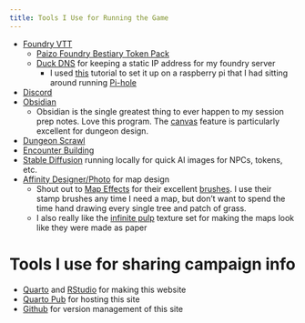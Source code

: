 ```yaml
---
title: Tools I Use for Running the Game
---
```

- [Foundry VTT](https://foundryvtt.com/)
  - [Paizo Foundry Bestiary Token Pack](https://foundryvtt.com/packages/pf2e-tokens-bestiaries)
  - [Duck DNS](https://www.duckdns.org/) for keeping a static IP address for my foundry server
    - I used [this](https://www.wundertech.net/how-to-setup-duckdns-on-a-raspberry-pi/) tutorial to set it up on a raspberry pi that I had sitting around running [Pi-hole](https://pi-hole.net/)
- [Discord](https://discord.com/)
- [Obsidian](https://obsidian.md/)
  - Obsidian is the single greatest thing to ever happen to my session prep notes. Love this program. The [canvas](https://obsidian.md/canvas) feature is particularly excellent for dungeon design.
- [Dungeon Scrawl](https://www.dungeonscrawl.com/)
- [Encounter Building](https://maxiride.github.io/pf2e-encounters/#/)
- [Stable Diffusion](https://huggingface.co/stabilityai/stable-diffusion-xl-base-1.0) running locally for quick AI images for NPCs, tokens, etc.
- [Affinity Designer/Photo](https://affinity.serif.com/en-us/) for map design
  - Shout out to [Map Effects](https://www.mapeffects.co/) for their excellent [brushes](https://www.mapeffects.co/brushes). I use their stamp brushes any time I need a map, but don't want to spend the time hand drawing every single tree and patch of grass.
  - I also really like the [infinite pulp](https://affinity.serif.com/en-us/store/product/infinite-pulp-by-true-grit-texture-supply/) texture set for making the maps look like they were made as paper

# Tools I use for sharing campaign info

- [Quarto](https://quarto.org/) and [RStudio](https://posit.co/download/rstudio-desktop/) for making this website
- [Quarto Pub](https://quartopub.com/) for hosting this site
- [Github](https://github.com/) for version management of this site
